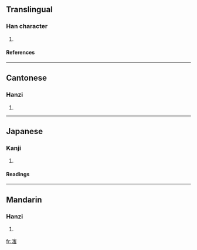 ==Translingual==
===Han character===
{{Han char|rn=85|rad=水|as=10|sn=13|four=3213<sub>6</sub>|canj=水山一戈 (EUMI)}}
# {{defn|Han|sort=水10}}
====References====
{{Han ref|kx=0642.220|dkj=18025|hdz=31710.080|uh=6ECD|ud=28365|bh=DE56|bd=56918}}

----
==Cantonese==
===Hanzi===
{{yue-hanzi|jyut=|y=chi5, ji6}}
# {{defn|Cantonese}}

----
==Japanese==
===Kanji===
{{ja-kanji|grade=|rs=水10}}
# {{defn|Japanese}} 
====Readings====
{{ja-readings|on=[[ち]] (chi), [[じ]] (ji)|kun=}}

----
==Mandarin==
===Hanzi===
{{cmn-hanzi|pin=[[zhǐ]] ([[zhi3]])|wg=chih<sup>3</sup>}}
# {{defn|Mandarin}}

[[fr:滍]]